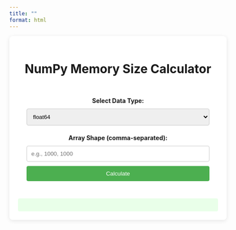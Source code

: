 ```yaml
---
title: ""
format: html
---
```


```{=html}
<style>
  .container-custom {
    max-width: 600px;
    background-color: white;
    padding: 20px;
    border-radius: 8px;
    box-shadow: 0 2px 10px rgba(0, 0, 0, 0.1);
  }
  .container-custom form {
    background-color: white;
    padding: 20px;
    border-radius: 8px;
  }
  .container-custom label {
    font-weight: bold;
    display: block;
    margin-top: 10px;
  }
  .container-custom select, .container-custom input {
    width: 100%;
    padding: 10px;
    margin: 10px 0;
    border: 1px solid #ccc;
    border-radius: 4px;
    box-sizing: border-box;
  }
  .container-custom button {
    background-color: #4CAF50;
    color: white;
    padding: 10px 20px;
    border: none;
    border-radius: 4px;
    cursor: pointer;
    width: 100%;
  }
  .container-custom button:hover {
    background-color: #45a049;
  }
  .container-custom .result {
    background-color: #e9ffe9;
    padding: 15px;
    border-radius: 4px;
    margin-top: 20px;
    font-size: 18px;
  }
</style>
<center>
<div class="container-custom">
  <h1>NumPy Memory Size Calculator</h1>
  <form id="numpyForm">
    <label for="dtype">Select Data Type:</label>
    <select id="dtype">
      <option value="int8">int8</option>
      <option value="int16">int16</option>
      <option value="int32">int32</option>
      <option value="int64">int64</option>
      <option value="float32">float32</option>
      <option value="float64" selected>float64</option> <!-- Default value set to float64 -->
    </select>
    
    <label for="shape">Array Shape (comma-separated):</label>
    <input type="text" id="shape" placeholder="e.g., 1000, 1000">
    
    <button type="button" onclick="calculateMemorySize()">Calculate</button>
  </form>

  <div class="result" id="result"></div>
</div>
</center>
<script>
  document.getElementById("shape").addEventListener("keydown", function(event) {
    if (event.key === "Tab") {
      event.preventDefault(); // Prevent the default tab behavior
      this.value = "1000,1000"; // Auto-fill the input with 1000,1000
    }
  });
  function calculateMemorySize() {
    const dtype = document.getElementById("dtype").value;
    const shapeInput = document.getElementById("shape").value;

    if (!shapeInput) {
      document.getElementById("result").innerHTML = "Please enter a valid array shape.";
      return;
    }

    const shape = shapeInput.split(',').map(Number);
    const size = shape.reduce((a, b) => a * b, 1);

    const dtypeSizes = {
      int8: 1,
      int16: 2,
      int32: 4,
      int64: 8,
      float32: 4,
      float64: 8
    };

    const memorySize = size * dtypeSizes[dtype];
    document.getElementById("result").innerHTML = 
      `Memory size: ${memorySize.toLocaleString()} bytes (${(memorySize / (1024 ** 2)).toFixed(2)} MB)`;
  }
</script>
```